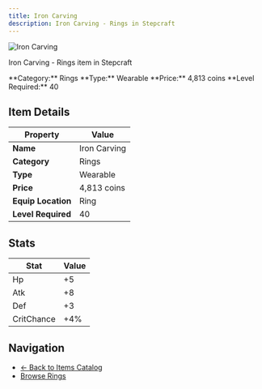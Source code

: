 ```yaml
---
title: Iron Carving
description: Iron Carving - Rings in Stepcraft
---
```


<div className="flex items-start gap-6 mb-8">
  <div className="flex-shrink-0">
    <img src="/assets/resources/trinketry/rings/gold_band.png" alt="Iron Carving" className="w-24 h-24 border rounded-lg" />
  </div>
  <div className="flex-1">
    <div className="space-y-2">
      <p className="text-lg text-muted-foreground">Iron Carving - Rings item in Stepcraft</p>
      <div className="flex flex-wrap gap-4 text-sm">
        <span className="px-2 py-1 bg-blue-100 dark:bg-blue-900 rounded-md">
          **Category:** Rings
        </span>
        <span className="px-2 py-1 bg-green-100 dark:bg-green-900 rounded-md">
          **Type:** Wearable
        </span>
        <span className="px-2 py-1 bg-yellow-100 dark:bg-yellow-900 rounded-md">
          **Price:** 4,813 coins
        </span>
        <span className="px-2 py-1 bg-red-100 dark:bg-red-900 rounded-md">
          **Level Required:** 40
        </span>
      </div>
    </div>
  </div>
</div>

## Item Details

| Property | Value |
|----------|-------|
| **Name** | Iron Carving |
| **Category** | Rings |
| **Type** | Wearable |
| **Price** | 4,813 coins |
| **Equip Location** | Ring |
| **Level Required** | 40 |

## Stats

| Stat | Value |
|------|-------|
| Hp | +5 |
| Atk | +8 |
| Def | +3 |
| CritChance | +4% |

## Navigation

- [← Back to Items Catalog](/docs/items)
- [Browse Rings](/docs/items#rings) 